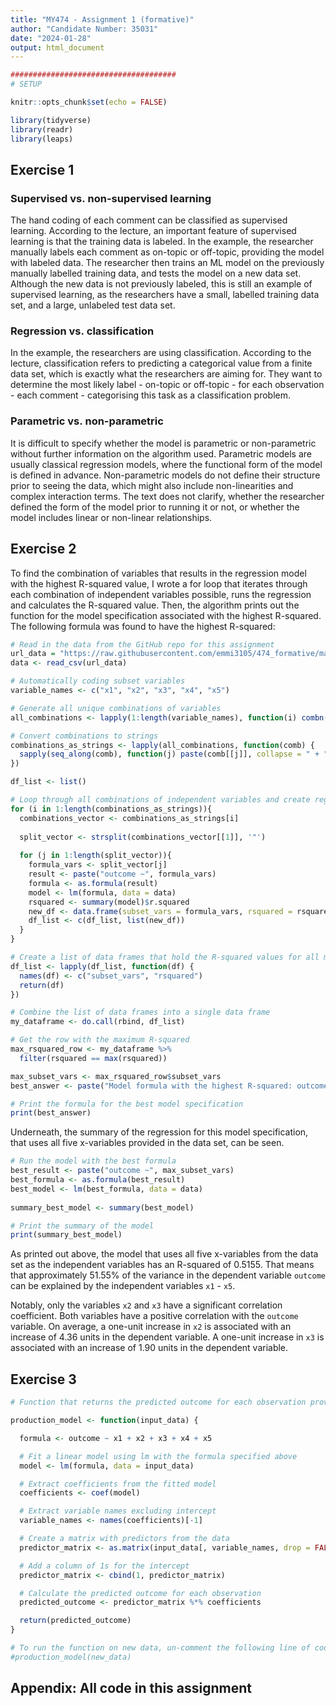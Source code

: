 ```yaml
---
title: "MY474 - Assignment 1 (formative)"
author: "Candidate Number: 35031"
date: "2024-01-28"
output: html_document
---
```


```r
#####################################
# SETUP

knitr::opts_chunk$set(echo = FALSE) 

library(tidyverse)
library(readr)
library(leaps)

```

## Exercise 1

### Supervised vs. non-supervised learning

The hand coding of each comment can be classified as supervised learning. According to the lecture, an important feature of supervised learning is that the training data is labeled. In the example, the researcher manually labels each comment as on-topic or off-topic, providing the model with labeled data. The researcher then trains an ML model on the previously manually labelled training data, and tests the model on a new data set. Although the new data is not previously labeled, this is still an example of supervised learning, as the researchers have a small, labelled training data set, and a large, unlabeled test data set.


### Regression vs. classification

In the example, the researchers are using classification. According to the lecture, classification refers to predicting a categorical value from a finite data set, which is exactly what the researchers are aiming for. They want to determine the most likely label - on-topic or off-topic - for each observation - each comment - categorising this task as a classification problem.

### Parametric vs. non-parametric

It is difficult to specify whether the model is parametric or non-parametric without further information on the algorithm used. Parametric models are usually classical regression models, where the functional form of the model is defined in advance. Non-parametric models do not define their structure prior to seeing the data, which might also include non-linearities and complex interaction terms. The text does not clarify, whether the researcher defined the form of the model prior to running it or not, or whether the model includes linear or non-linear relationships.

## Exercise 2

To find the combination of variables that results in the regression model with the highest R-squared value, I wrote a for loop that iterates through each combination of independent variables possible, runs the regression and calculates the R-squared value. Then, the algorithm prints out the function for the model specification associated with the highest R-squared. The following formula was found to have the highest R-squared:

```r
# Read in the data from the GitHub repo for this assignment
url_data = "https://raw.githubusercontent.com/emmi3105/474_formative/main/data/formative_data.csv"
data <- read_csv(url_data)

```


```r
# Automatically coding subset variables
variable_names <- c("x1", "x2", "x3", "x4", "x5")

# Generate all unique combinations of variables
all_combinations <- lapply(1:length(variable_names), function(i) combn(variable_names, i, simplify = FALSE))

# Convert combinations to strings
combinations_as_strings <- lapply(all_combinations, function(comb) {
  sapply(seq_along(comb), function(j) paste(comb[[j]], collapse = " + "))
})

df_list <- list()

# Loop through all combinations of independent variables and create regression models 
for (i in 1:length(combinations_as_strings)){
  combinations_vector <- combinations_as_strings[i]
  
  split_vector <- strsplit(combinations_vector[[1]], '"')
  
  for (j in 1:length(split_vector)){
    formula_vars <- split_vector[j]
    result <- paste("outcome ~", formula_vars)
    formula <- as.formula(result)
    model <- lm(formula, data = data)
    rsquared <- summary(model)$r.squared
    new_df <- data.frame(subset_vars = formula_vars, rsquared = rsquared)
    df_list <- c(df_list, list(new_df))
  }
}

# Create a list of data frames that hold the R-squared values for all models calculated above
df_list <- lapply(df_list, function(df) {
  names(df) <- c("subset_vars", "rsquared")
  return(df)
})

# Combine the list of data frames into a single data frame
my_dataframe <- do.call(rbind, df_list)

```


```r
# Get the row with the maximum R-squared
max_rsquared_row <- my_dataframe %>%
  filter(rsquared == max(rsquared))

max_subset_vars <- max_rsquared_row$subset_vars
best_answer <- paste("Model formula with the highest R-squared: outcome ~ ", max_subset_vars)

# Print the formula for the best model specification
print(best_answer)

```

Underneath, the summary of the regression for this model specification, that uses all five x-variables provided in the data set, can be seen.

```r
# Run the model with the best formula
best_result <- paste("outcome ~", max_subset_vars)
best_formula <- as.formula(best_result)
best_model <- lm(best_formula, data = data)
 
summary_best_model <- summary(best_model) 

# Print the summary of the model
print(summary_best_model) 

```

As printed out above, the model that uses all five x-variables from the data set as the independent variables has an R-squared of 0.5155. That means that approximately 51.55% of the variance in the dependent variable `outcome` can be explained by the independent variables `x1` - `x5`.

Notably, only the variables `x2` and `x3` have a significant correlation coefficient. Both variables have a positive correlation with the `outcome` variable. On average, a one-unit increase in `x2` is associated with an increase of 4.36 units in the dependent variable. A one-unit increase in `x3` is associated with an increase of 1.90 units in the dependent variable.


## Exercise 3


```r
# Function that returns the predicted outcome for each observation provided

production_model <- function(input_data) {

  formula <- outcome ~ x1 + x2 + x3 + x4 + x5

  # Fit a linear model using lm with the formula specified above
  model <- lm(formula, data = input_data)

  # Extract coefficients from the fitted model
  coefficients <- coef(model)

  # Extract variable names excluding intercept
  variable_names <- names(coefficients)[-1]

  # Create a matrix with predictors from the data
  predictor_matrix <- as.matrix(input_data[, variable_names, drop = FALSE])

  # Add a column of 1s for the intercept
  predictor_matrix <- cbind(1, predictor_matrix)

  # Calculate the predicted outcome for each observation
  predicted_outcome <- predictor_matrix %*% coefficients

  return(predicted_outcome)
}

# To run the function on new data, un-comment the following line of code and replace new_data with the name of the data frame
#production_model(new_data)

```




## Appendix: All code in this assignment

```r

```
